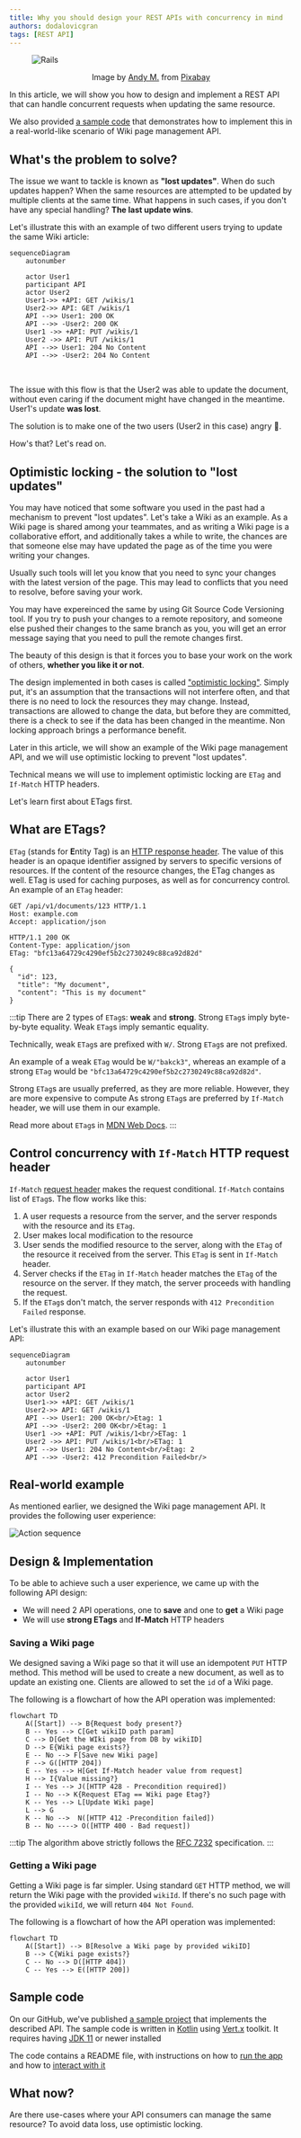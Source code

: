 ```yaml
---
title: Why you should design your REST APIs with concurrency in mind
authors: dodalovicgran
tags: [REST API]
---
```


<figure>

![Rails](./rails.jpg)

<figcaption>
    <center>
        Image by <a href="https://pixabay.com/users/furbymama-5146222/?utm_source=link-attribution&amp;utm_medium=referral&amp;utm_campaign=image&amp;utm_content=5238078">Andy M.</a> from <a href="https://pixabay.com//?utm_source=link-attribution&amp;utm_medium=referral&amp;utm_campaign=image&amp;utm_content=5238078">Pixabay</a>
    </center>
</figcaption>
</figure>

In this article, we will show you how to design and implement a REST API that can handle concurrent requests when updating the same resource.

We also provided <u>[a sample code](#sample-code)</u> that demonstrates how to implement this in a real-world-like scenario of Wiki page
management API.

<!--truncate-->

## What's the problem to solve?

The issue we want to tackle is known as **"lost updates"**. When do such updates happen? When the same resources are attempted to be updated by multiple clients at the same time.
What happens in such cases, if you don't have any special handling? **The last update wins**.

Let's illustrate this with an example of two different users trying to update the same Wiki article:
<br/>

```mermaid
sequenceDiagram
    autonumber

    actor User1
    participant API
    actor User2
    User1->> +API: GET /wikis/1
    User2->> API: GET /wikis/1
    API -->> User1: 200 OK
    API -->> -User2: 200 OK
    User1 ->> +API: PUT /wikis/1
    User2 ->> API: PUT /wikis/1
    API -->> User1: 204 No Content
    API -->> -User2: 204 No Content
```

<br/>

The issue with this flow is that the User2 was able to update the document, without even caring if the document might have
changed in the meantime. User1's update **was lost**.

The solution is to make one of the two users (User2 in this case) angry :slightly_smiling_face:.

How's that? Let's read on.

## Optimistic locking - the solution to "lost updates"

You may have noticed that some software you used in the past had a mechanism to prevent "lost updates". Let's take a Wiki as an example.
As a Wiki page is shared among your teammates, and as writing a Wiki page is a collaborative effort, and additionally takes a while to write,
the chances are that someone else may have updated the page as of the time you were writing your changes.

Usually such tools will let you know that you need to sync your changes with the latest version of the page. This may lead to conflicts that
you need to resolve, before saving your work.

You may have expereinced the same by using Git Source Code Versioning tool. If you try to push your changes to a remote repository, and someone
else pushed their changes to the same branch as you, you will get an error message saying that you need to pull the remote changes first.

The beauty of this design is that it forces you to base your work on the work of others, **whether you like it or not**.

The design implemented in both cases is called <u>["optimistic locking"](https://en.wikipedia.org/wiki/Optimistic_concurrency_control)</u>.
Simply put, it's an assumption that the transactions will not interfere often, and that there is no need to lock the resources they may change. Instead,
transactions are allowed to change the data, but before they are committed, there is a check to see if the data has been changed in the meantime. Non
locking approach brings a performance benefit.

Later in this article, we will show an example of the Wiki page management API, and we will use optimistic locking to prevent "lost updates".

Technical means we will use to implement optimistic locking are `ETag` and `If-Match` HTTP headers.

Let's learn first about ETags first.

## What are ETags?

`ETag` (stands for **E**ntity Tag) is an <u>[HTTP response header](https://developer.mozilla.org/en-US/docs/Web/HTTP/Headers/ETag#avoiding_mid-air_collisions)</u>. The value of
this header is an opaque identifier assigned by servers to specific versions of resources. If the content of the resource changes, the ETag changes as well.
ETag is used for caching purposes, as well as for concurrency control. An example of an `ETag` header:

```http
GET /api/v1/documents/123 HTTP/1.1
Host: example.com
Accept: application/json

HTTP/1.1 200 OK
Content-Type: application/json
ETag: "bfc13a64729c4290ef5b2c2730249c88ca92d82d"

{
  "id": 123,
  "title": "My document",
  "content": "This is my document"
}
```
:::tip
There are 2 types of `ETag`s: **weak** and **strong**.
Strong `ETag`s imply byte-by-byte equality. Weak `ETag`s imply semantic equality.

Technically, weak `ETag`s are prefixed with `W/`. Strong `ETag`s are not prefixed.

An example of a weak `ETag` would be `W/"bakck3"`, whereas an example of a strong `ETag` would be `"bfc13a64729c4290ef5b2c2730249c88ca92d82d"`.

Strong `ETag`s are usually preferred, as they are more reliable. However, they are more expensive to compute
As strong `ETag`s are preferred by `If-Match` header, we will use them in our example.

Read more about `ETag`s in [MDN Web Docs](https://developer.mozilla.org/en-US/docs/Web/HTTP/Headers/ETag).
:::

## Control concurrency with `If-Match` HTTP request header

`If-Match` <u>[request header](https://developer.mozilla.org/en-US/docs/Web/HTTP/Headers/If-Match)</u> makes the request conditional.
`If-Match` contains list of `ETag`s. The flow works like this:
1. A user requests a resource from the server, and the server responds with the resource and its `ETag`.
2. User makes local modification to the resource
3. User sends the modified resource to the server, along with the `ETag` of the resource it received from the server. This `ETag` is sent in
`If-Match` header.
4. Server checks if the `ETag` in `If-Match` header matches the `ETag` of the resource on the server. If they match, the server proceeds with
handling the request.
5. If the `ETag`s don't match, the server responds with `412 Precondition Failed` response.

Let's illustrate this with an example based on our Wiki page management API:
<br/>

```mermaid
sequenceDiagram
    autonumber

    actor User1
    participant API
    actor User2
    User1->> +API: GET /wikis/1
    User2->> API: GET /wikis/1
    API -->> User1: 200 OK<br/>Etag: 1
    API -->> -User2: 200 OK<br/>Etag: 1
    User1 ->> +API: PUT /wikis/1<br/>ETag: 1
    User2 ->> API: PUT /wikis/1<br/>ETag: 1
    API -->> User1: 204 No Content<br/>Etag: 2
    API -->> -User2: 412 Precondition Failed<br/>
```

## Real-world example

As mentioned earlier, we designed the Wiki page management API. It provides the following user experience:

![Action sequence](./action-sequence.png)

## Design & Implementation

To be able to achieve such a user experience, we came up with the following API design:

* We will need 2 API operations, one to **save** and one to **get** a Wiki page
* We will use **strong ETags** and **If-Match** HTTP headers

### Saving a Wiki page

We designed saving a Wiki page so that it will use an idempotent `PUT` HTTP method. This method will be used to create a new document,
as well as to update an existing one. Clients are allowed to set the `id` of a Wiki page.

The following is a flowchart of how the API operation was implemented:

```mermaid
flowchart TD
    A([Start]) --> B{Request body present?}
    B -- Yes --> C[Get wikiID path param]
    C --> D[Get the WIki page from DB by wikiID]
    D --> E{Wiki page exists?}
    E -- No --> F[Save new Wiki page]
    F --> G([HTTP 204])
    E -- Yes --> H[Get If-Match header value from request]
    H --> I{Value missing?}
    I -- Yes --> J([HTTP 428 - Precondition required])
    I -- No --> K{Request ETag == Wiki page Etag?}
    K -- Yes --> L[Update Wiki page]
    L --> G
    K -- No -->  N([HTTP 412 -Precondition failed])
    B -- No ----> O([HTTP 400 - Bad request])
```

:::tip
The algorithm above strictly follows the [RFC 7232](https://www.rfc-editor.org/rfc/rfc7232#section-5) specification.
:::

### Getting a Wiki page

Getting a Wiki page is far simpler. Using standard `GET` HTTP method, we will return the Wiki page with the provided `wikiId`.
If there's no such page with the provided `wikiId`, we will return `404 Not Found`.

The following is a flowchart of how the API operation was implemented:

```mermaid
flowchart TD
    A([Start]) --> B[Resolve a Wiki page by provided wikiID]
    B --> C{Wiki page exists?}
    C -- No --> D([HTTP 404])
    C -- Yes --> E([HTTP 200])
```

## Sample code

On our GitHub, we've published <u>[a sample project](https://github.com/gran-software-solutions/code-samples/tree/main/concurrency-in-rest-apis)</u> that implements the described API.
The sample code is written in <u>[Kotlin](https://kotlinlang.org/)</u> using <u>[Vert.x](https://vertx.io/)</u> toolkit. It requires having <u>[JDK 11](https://adoptopenjdk.net/)</u> or newer installed

The code contains a README file, with instructions on how to <u>[run the app](https://github.com/gran-software-solutions/code-samples/tree/main/concurrency-in-rest-apis#running-application)</u> and how to <u>[interact with it](https://github.com/gran-software-solutions/code-samples/tree/main/concurrency-in-rest-apis#how-to-interact-with-the-running-application)</u>

## What now?

Are there use-cases where your API consumers can manage the same resource? To avoid data loss, use optimistic locking.
